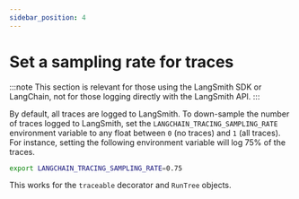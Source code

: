 ```yaml
---
sidebar_position: 4
---
```


# Set a sampling rate for traces

:::note
This section is relevant for those using the LangSmith SDK or LangChain, not for those logging directly with the LangSmith API.
:::

By default, all traces are logged to LangSmith.
To down-sample the number of traces logged to LangSmith, set the `LANGCHAIN_TRACING_SAMPLING_RATE` environment variable to
any float between `0` (no traces) and `1` (all traces).
For instance, setting the following environment variable will log 75% of the traces.

```bash
export LANGCHAIN_TRACING_SAMPLING_RATE=0.75
```

This works for the `traceable` decorator and `RunTree` objects.